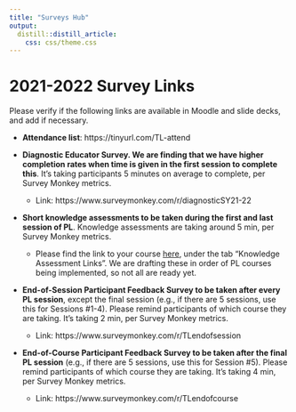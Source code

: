 ```yaml
---
title: "Surveys Hub"
output: 
  distill::distill_article:
    css: css/theme.css
---
```


# 2021-2022 Survey Links


Please verify if the following links are available in Moodle and slide decks, and add if necessary.


* <strong>Attendance list</strong>: https://tinyurl.com/TL-attend


* <strong>Diagnostic Educator Survey. We are finding that we have higher completion rates when time is given in the first session to complete this</strong>. It's taking participants 5 minutes on average to complete, per Survey Monkey metrics.
  + Link: https://www.surveymonkey.com/r/diagnosticSY21-22


* <strong>Short knowledge assessments to be taken during the first and last session of PL</strong>. Knowledge assessments are taking around 5 min, per Survey Monkey metrics.
  + Please find the link to your course [here](https://docs.google.com/spreadsheets/d/1cELGsuEjXsb1e5oRdtdYof-Ul7jfdBXMOTYbIYd7nS4/edit?usp=sharing), under the tab “Knowledge Assessment Links”. We are drafting these in order of PL courses being implemented, so not all are ready yet. 


* <strong>End-of-Session Participant Feedback Survey to be taken after every PL session</strong>, except the final session (e.g., if there are 5 sessions, use this for Sessions #1-4). Please remind participants of which course they are taking. It's taking 2 min, per Survey Monkey metrics.
  + Link: https://www.surveymonkey.com/r/TLendofsession


* <strong>End-of-Course Participant Feedback Survey to be taken after the final PL session</strong> (e.g., if there are 5 sessions, use this for Session #5). Please remind participants of which course they are taking. It's taking 4 min, per Survey Monkey metrics.
  + Link: https://www.surveymonkey.com/r/TLendofcourse